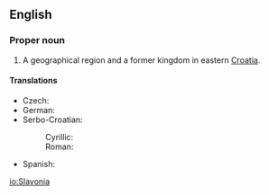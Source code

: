 {{wikipedia}}
==English==

===Proper noun===
{{en-proper noun}}

# A geographical region and a former kingdom in eastern [[Croatia]].

====Translations====
{{trans-top|region of Croatia}}
* Czech: {{t|cs|Slavonie}}
* German: {{t|de|Slawonien}}
* Serbo-Croatian:
*: Cyrillic: {{t|sh|Славонија|f|alt=Сла̀во̄нија|sc=Cyrl}}
*: Roman: {{t|sh|Slavonija|f|alt=Slàvōnija}}
{{trans-mid}}
* Spanish: {{t|es|Eslavonia}}
{{trans-bottom}}

[[io:Slavonia]]